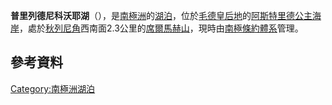 {{coord|70|45|S|11|35|E|region:AQ_type:waterbody|display=title}}

'''普里列德尼科沃耶湖'''（{{lang-en|Prilednikovoye Lake}}），是[[南極洲|南極洲]]的[[湖泊|湖泊]]，位於[[毛德皇后地|毛德皇后地]]的[[阿斯特里德公主海岸|阿斯特里德公主海岸]]，處於[[秋列尼角|秋列尼角]]西南面2.3公里的[[席爾馬赫山|席爾馬赫山]]，現時由[[南極條約體系|南極條約體系]]管理。

==參考資料==
{{usgs-gazetteer}}

{{Antarctica-geo-stub}}
[[Category:南極洲湖泊|Category:南極洲湖泊]]